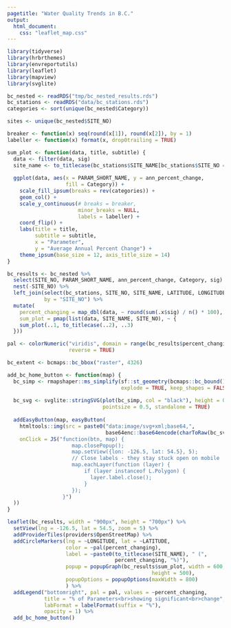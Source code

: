 ```yaml
---
pagetitle: "Water Quality Trends in B.C."
output:
  html_document:
    css: "leaflet_map.css"
---
```


```r
library(tidyverse)
library(hrbrthemes)
library(envreportutils)
library(leaflet)
library(mapview)
library(svglite)

bc_nested <- readRDS("tmp/bc_nested_results.rds")
bc_stations <- readRDS("data/bc_stations.rds")
categories <- sort(unique(bc_nested$Category))

sites <- unique(bc_nested$SITE_NO)

breaker <- function(x) seq(round(x[1]), round(x[2]), by = 1)
labeller <- function(x) format(x, drop0trailing = TRUE)

sum_plot <- function(data, title, subtitle) {
  data <- filter(data, sig)
  site_name <- to_titlecase(bc_stations$SITE_NAME[bc_stations$SITE_NO == data$SITE_NO[1]])
  
  ggplot(data, aes(x = PARAM_SHORT_NAME, y = ann_percent_change, 
                   fill = Category)) + 
    scale_fill_ipsum(breaks = rev(categories)) + 
    geom_col() +
    scale_y_continuous(# breaks = breaker, 
                       minor_breaks = NULL, 
                       labels = labeller) + 
    coord_flip() + 
    labs(title = title,
         subtitle = subtitle, 
         x = "Parameter", 
         y = "Average Annual Percent Change") + 
    theme_ipsum(base_size = 12, axis_title_size = 14)
}

bc_results <- bc_nested %>% 
  select(SITE_NO, PARAM_SHORT_NAME, ann_percent_change, Category, sig) %>% 
  nest(-SITE_NO) %>% 
  left_join(select(bc_stations, SITE_NO, SITE_NAME, LATITUDE, LONGITUDE, PEARSEDA), 
            by = "SITE_NO") %>% 
  mutate(
    percent_changing = map_dbl(data, ~ round(sum(.x$sig) / n() * 100), 1),
    sum_plot = pmap(list(data, SITE_NAME, SITE_NO), ~ {
    sum_plot(..1, to_titlecase(..2), ..3)
  }))

pal <- colorNumeric("viridis", domain = range(bc_results$percent_changing), 
                    reverse = TRUE)

bc_extent <- bcmaps::bc_bbox("raster", 4326)

add_bc_home_button <- function(map) {
  bc_simp <- rmapshaper::ms_simplify(sf::st_geometry(bcmaps::bc_bound()), 0.02, 
                                     explode = TRUE, keep_shapes = FALSE)
  
  bc_svg <- svglite::stringSVG(plot(bc_simp, col = "black"), height = 0.5, width = 0.5, 
                               pointsize = 0.5, standalone = TRUE)
  
  addEasyButton(map, easyButton(
    htmltools::img(src = paste0("data:image/svg+xml;base64,", 
                                base64enc::base64encode(charToRaw(bc_svg)))), 
    onClick = JS("function(btn, map) { 
                     map.closePopup();
                     map.setView({lon: -126.5, lat: 54.5}, 5);
                     // Close labels - they stay stuck open on mobile
                     map.eachLayer(function (layer) {
                         if (layer instanceof L.Polygon) {
                           layer.label.close();
                         }
                     });
                  }")
  ))
}

leaflet(bc_results, width = "900px", height = "700px") %>% 
  setView(lng = -126.5, lat = 54.5, zoom = 5) %>% 
  addProviderTiles(providers$OpenStreetMap) %>% 
  addCircleMarkers(lng = ~LONGITUDE, lat = ~LATITUDE, 
                   color = ~pal(percent_changing),
                   label = ~paste0(to_titlecase(SITE_NAME), " (", 
                                   percent_changing, "%)"),
                   popup = popupGraph(bc_results$sum_plot, width = 600,
                                               height = 500),
                   popupOptions = popupOptions(maxWidth = 800)
                   ) %>% 
  addLegend("bottomright", pal = pal, values = ~percent_changing,
            title = "% of Parameters<br>showing significant<br>change",
            labFormat = labelFormat(suffix = "%"),
            opacity = 1) %>% 
  add_bc_home_button()
```
